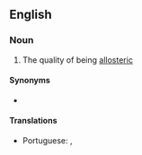 ==English==

===Noun===
{{en-noun|-}}

# The quality of being [[allosteric]]

====Synonyms====
* {{l|en|allosterism}}

====Translations====
{{trans-top|the quality of being allosteric}}
* Portuguese: {{t|pt|alosteria|f}}, {{t|pt|alosterismo|m}}
{{trans-mid}}
{{trans-bottom}}